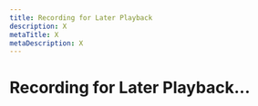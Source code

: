 ```yaml
---
title: Recording for Later Playback
description: X
metaTitle: X
metaDescription: X
---
```


# Recording for Later Playback...

<!-- This page is not displayed via navigation. Need to understand whether it needs to exist and if so, what content is appropriate to include. -->